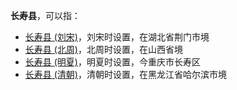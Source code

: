 '''长寿县'''，可以指：
* [[长寿县_(刘宋)|长寿县 (刘宋)]]，刘宋时设置，在湖北省荆门市境
* [[长寿县_(北周)|长寿县 (北周)]]，北周时设置，在山西省境
* [[长寿县_(明夏)|长寿县 (明夏)]]，明夏时设置，今重庆市长寿区
* [[长寿县_(清朝)|长寿县 (清朝)]]，清朝时设置，在黑龙江省哈尔滨市境
{{Disambig|Cat=三字中国县名消歧义}}